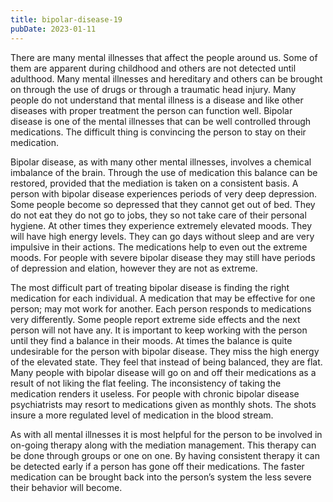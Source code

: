 ```yaml
---
title: bipolar-disease-19
pubDate: 2023-01-11
---
```


There are many mental illnesses that affect the people around us. Some of them are apparent during childhood and others are not detected until adulthood. Many mental illnesses and hereditary and others can be brought on through the use of drugs or through a traumatic head injury. Many people do not understand that mental illness is a disease and like other diseases with proper treatment the person can function well. Bipolar disease is one of the mental illnesses that can be well controlled through medications. The difficult thing is convincing the person to stay on their medication.

Bipolar disease, as with many other mental illnesses, involves a chemical imbalance of the brain. Through the use of medication this balance can be restored, provided that the mediation is taken on a consistent basis. A person with bipolar disease experiences periods of very deep depression. Some people become so depressed that they cannot get out of bed. They do not eat they do not go to jobs, they so not take care of their personal hygiene. At other times they experience extremely elevated moods. They will have high energy levels. They can go days without sleep and are very impulsive in their actions. The medications help to even out the extreme moods. For people with severe bipolar disease they may still have periods of depression and elation, however they are not as extreme.

The most difficult part of treating bipolar disease is finding the right medication for each individual. A medication that may be effective for one person; may mot work for another. Each person responds to medications very differently. Some people report extreme side effects and the next person will not have any. It is important to keep working with the person until they find a balance in their moods. At times the balance is quite undesirable for the person with bipolar disease. They miss the high energy of the elevated state. They feel that instead of being balanced, they are flat. Many people with bipolar disease will go on and off their medications as a result of not liking the flat feeling. The inconsistency of taking the medication renders it useless. For people with chronic bipolar disease psychiatrists may resort to medications given as monthly shots. The shots insure a more regulated level of medication in the blood stream.

As with all mental illnesses it is most helpful for the person to be involved in on-going therapy along with the mediation management. This therapy can be done through groups or one on one. By having consistent therapy it can be detected early if a person has gone off their medications. The faster medication can be brought back into the person’s system the less severe their behavior will become.